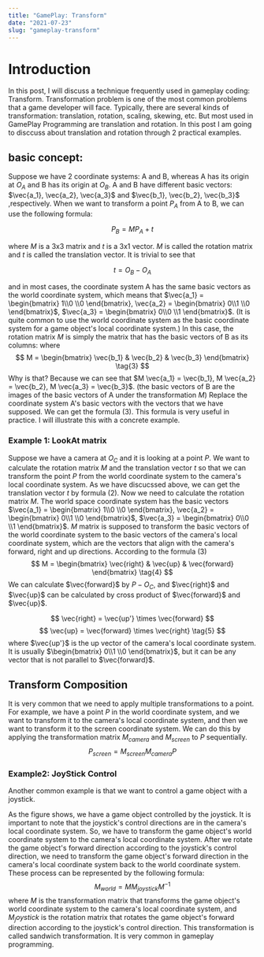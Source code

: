 ```yaml
---
title: "GamePlay: Transform"
date: "2021-07-23"
slug: "gameplay-transform"
---
```



# Introduction 
In this post, I will discuss a technique frequently used in gameplay coding: Transform.
Transformation problem is one of the most common problems that a game developer will face. 
Typically, there are several kinds of transformation: translation, rotation, scaling, skewing, etc.
But most used in GamePlay Programming are translation and rotation. In this post I am going to disccuss about translation and rotation through 
2 practical examples.

## basic concept:
Suppose we have 2 coordinate systems: A and B, whereas A has its origin at $O_A$ and B has its origin at $O_B$. A and B have different basic vectors:
 $\vec{a_1}, \vec{a_2}, \vec{a_3}$ and $\vec{b_1}, \vec{b_2}, \vec{b_3}$ ,respectively.
 When we want to transform a point $P_A$ from A to B, we can use the following formula:
 
 $$
 P_B = M P_A + t \tag{1}
 $$

where $M$ is a 3x3 matrix and $t$ is a 3x1 vector. $M$ is called the rotation matrix and $t$ is called the translation vector.
It is trivial to see that 

$$
t = O_B - O_A \tag{2}
$$

and in most cases, the coordinate system A has the same basic vectors as the world coordinate system, which means that 
$\vec{a_1} = \begin{bmatrix} 1\\0 \\0 \end{bmatrix}, \vec{a_2} = \begin{bmatrix} 0\\1 \\0 \end{bmatrix}$, $\vec{a_3} = \begin{bmatrix} 0\\0 \\1 \end{bmatrix}$.
(It is quite common to use the world coordinate system as the basic coordinate system for a game object's local coordinate system.)
In this case, the rotation matrix $M$ is simply the matrix that has the basic vectors of B as its columns:
where 
$$
M = \begin{bmatrix} \vec{b_1} & \vec{b_2} & \vec{b_3} \end{bmatrix} \tag{3}
$$
Why is that? Because we can see that $M \vec{a_1} = \vec{b_1}, M \vec{a_2} = \vec{b_2}, M \vec{a_3} = \vec{b_3}$. (the basic vectors of B are the images of the basic vectors of A under the transformation $M$)
Replace the coordinate system A's basic vectors with the vectors that we have supposed. We can get the formula (3).
This formula is very useful in practice. I will illustrate this with a concrete example.

### Example 1: LookAt matrix
Suppose we have a camera at $O_C$ and it is looking at a point $P$. We want to calculate the rotation matrix $M$ and the translation vector $t$ so that we can transform the point $P$ from the world coordinate system to the camera's local coordinate system.
As we have discucssed above, we can get the translation vector $t$ by formula (2). Now we need to calculate the rotation matrix $M$.
The world space coordinate system has the basic vectors $\vec{a_1} = \begin{bmatrix} 1\\0 \\0 \end{bmatrix}, \vec{a_2} = \begin{bmatrix} 0\\1 \\0 \end{bmatrix}$, $\vec{a_3} = \begin{bmatrix} 0\\0 \\1 \end{bmatrix}$.
$M$ matrix is supposed to transform the basic vectors of the world coordinate system to the basic vectors of the camera's local coordinate system, which are the vectors that align with the camera's forward, right and up directions.
According to the formula (3)
$$ 
M = \begin{bmatrix} \vec{right} & \vec{up} & \vec{forward} \end{bmatrix} \tag{4}
$$
We can calculate $\vec{forward}$ by $P - O_C$, and $\vec{right}$ and $\vec{up}$ can be calculated by cross product of $\vec{forward}$ and $\vec{up}$.

$$
\vec{right} = \vec{up'} \times \vec{forward}
$$
$$
\vec{up} = \vec{forward} \times \vec{right} \tag{5}
$$
where $\vec{up'}$ is the up vector of the camera's local coordinate system. It is usually $\begin{bmatrix} 0\\1 \\0 \end{bmatrix}$, but it can be any vector that is not parallel to $\vec{forward}$.

## Transform Composition
It is very common that we need to apply multiple transformations to a point.
For example, we have a point $P$ in the world coordinate system, and we want to transform it to the camera's local coordinate system, and then we want to transform it to the screen coordinate system.
We can do this by applying the transformation matrix $M_{camera}$ and $M_{screen}$ to $P$ sequentially.
$$
P_{screen} = M_{screen} M_{camera} P \tag{6}
$$

### Example2: JoyStick Control
Another common example is that we want to control a game object with a joystick.

As the figure shows, we have a game object controlled by the joystick.
It is important to note that the joystick's control directions are in the camera's local coordinate system.
So, we have to transform the game object's world coordinate system to the camera's local coordinate system. 
After we rotate the game object's forward direction according to the joystick's control direction, 
we need to transform the game object's forward direction in the camera's local coordinate system back to the world coordinate system.
These process can be represented by the following formula:
$$
M_{world}=M M_{joystick} M^{-1} \tag{7}
$$
where $M$ is the transformation matrix that transforms the game object's world coordinate system to the camera's local coordinate system, and $M_joystick$ is the rotation matrix that rotates the game object's forward direction according to the joystick's control direction.
This transformation is called sandwich transformation. It is very common in gameplay programming.
